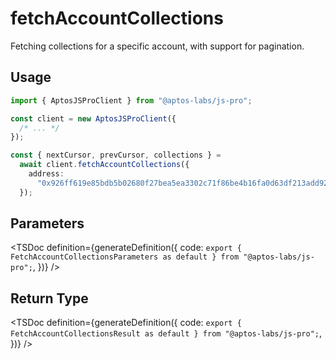 
# fetchAccountCollections

Fetching collections for a specific account, with support for pagination.

## Usage

```ts
import { AptosJSProClient } from "@aptos-labs/js-pro";

const client = new AptosJSProClient({
  /* ... */
});

const { nextCursor, prevCursor, collections } =
  await client.fetchAccountCollections({
    address:
      "0x926ff619e85bdb5b02680f27bea5ea3302c71f86be4b16fa0d63df213add927a",
  });
```

## Parameters

<TSDoc
  definition={generateDefinition({
    code: `export { FetchAccountCollectionsParameters as default } from "@aptos-labs/js-pro";`,
  })}
/>

## Return Type

<TSDoc
  definition={generateDefinition({
    code: `export { FetchAccountCollectionsResult as default } from "@aptos-labs/js-pro";`,
  })}
/>
